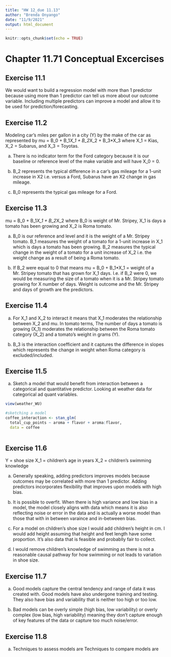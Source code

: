 ```yaml
---
title: "HW 12_due 11.13"
author: "Brenda Onyango"
date: "11/9/2021"
output: html_document
---
```


```r
knitr::opts_chunk$set(echo = TRUE)
```

# Chapter 11.71 Conceptual Excercises 

## Exercise 11.1

We would want to build a regression model with more than 1 predictor because using more than 1 predictor can tell us more about our outcome variable. Including multiple predictors can improve a model and allow it to be used for prediction/forecasting. 

## Exercise 11.2 

Modeling car's miles per gallon in a city (Y) by the make of the car as represented by mu = B_0 + B_1*X_1 + B_2*X_2 + B_3*X_3 where X_1 = Kias, X_2 = Subarus, and X_3 = Toyotas. 

a) There is no indicator term for the Ford category because it is our baseline or reference level of the make variable and will have X_0 = 0. 

b) B_2 represents the typical difference in a car's gas mileage for a 1-unit increase in X2 i.e. versus a Ford, Subarus have an X2 change in gas mileage. 

c) B_0 represents the typical gas mileage for a Ford. 

## Exercise 11.3 

mu = B_0 + B_1*X_1 + B_2*X_2 where B_0 is weight of Mr. Stripey, X_1 is days a tomato has been growing and X_2 is Roma tomato. 

a) B_0 is our reference and level and it is the weight of a Mr. Stripey tomato. B_1 measures the weight of a tomato for a 1-unit increase in X_1 which is days a tomato has been growing. B_2 measures the typical change in the weight of a tomato for a unit increase of X_2 i.e. the weight change as a result of being a Roma tomato. 

b) If B_2 were equal to 0 that means mu = B_0 + B_1*X_1 = weight of a Mr. Stripey tomato that has grown for X_1 days. I.e. if B_2 were 0, we would be measuring the size of a tomato when it is a Mr. Stripey tomato growing for X number of days. Weight is outcome and the Mr. Stripey and days of growth are the predictors. 

## Exercise 11.4 

a) For X_1 and X_2 to interact it means that X_1 moderates the relationship between X_2 and mu. In tomato terms, The number of days a tomato is growing (X_1) moderates the relationship between the Roma tomato category (X_2) and a tomato's weight in grams (Y). 

b) B_3 is the interaction coefficient and it captures the difference in slopes which represents the change in weight when Roma category is excluded/included.

## Exercise 11.5 

a) Sketch a model that would benefit from interaction between a categorical and quantitative predictor. 
Looking at weather data for categorical ad quant variables.  
```r
view(weather_WU)
```

```r
#sketching a model 
coffee_interaction <- stan_glm(
  total_cup_points ~ aroma + flavor + aroma:flavor,
  data = coffee
  

```


## Exercise 11.6 

Y = shoe size 
X_1 = children's age in years
X_2 = children's swimming knowledge 

a) Generally speaking, adding predictors improves models because outcomes may be correlated with more than 1 predictor. Adding predictors incorporates flexibility that improves upon models with high bias. 

b) It is possible to overfit. When there is high variance and low bias in a model, the model closely aligns with data which means it is also reflecting noise or error in the data and is actually a worse model than those that with in between varaince and in-betweeen bias. 

c) For a model on children's shoe size I would add children's height in cm. I would add height assuming that height and feet length have some proportion. It's also data that is feasible and probablly fair  to collect. 

d) I would remove children's knowledge of swimming as there is not a reasonable causal pathway for how swimming or not leads to variation in shoe size. 

## Exercise 11.7 

a) Good models capture the central tendency and range of data it was created with. Good models have also undergone training and testing. They also have bias and variability that is neither too high or too low. 

b) Bad models can be overly simple (high bias, low variability) or overly complex (low bias, high variability) meaning they don't capture enough of key features of the data or capture too much noise/error. 

## Exercise 11.8 

a)  Techniques to assess models are 
Techniques to compare models are 

